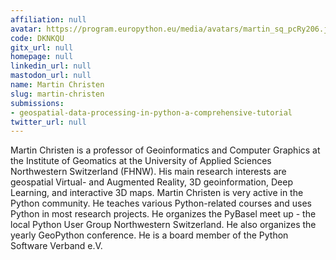 ```yaml
---
affiliation: null
avatar: https://program.europython.eu/media/avatars/martin_sq_pcRy206.jpg
code: DKNKQU
gitx_url: null
homepage: null
linkedin_url: null
mastodon_url: null
name: Martin Christen
slug: martin-christen
submissions:
- geospatial-data-processing-in-python-a-comprehensive-tutorial
twitter_url: null
---
```


Martin Christen is a professor of Geoinformatics and Computer Graphics at the Institute of Geomatics at the University of Applied Sciences Northwestern Switzerland (FHNW). His main research interests are geospatial Virtual- and Augmented Reality, 3D geoinformation, Deep Learning, and interactive 3D maps.
Martin Christen is very active in the Python community. He teaches various Python-related courses and uses Python in most research projects. He organizes the PyBasel meet up - the local Python User Group Northwestern Switzerland. He also organizes the yearly GeoPython conference. He is a board member of the Python Software Verband e.V.
